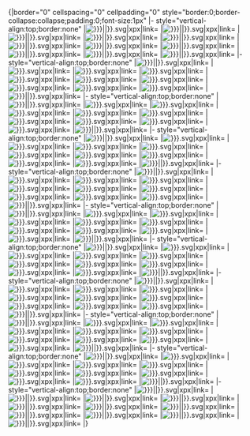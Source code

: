 <includeonly>{|border="0" cellspacing="0" cellpadding="0" style="border:0;border-collapse:collapse;padding:0;font-size:1px"
|- style="vertical-align:top;border:none"
|[[File:Go {{#if:{{{1| }}}|{{{1}}}|{{{u|}}}{{{l|}}}}}.svg|{{{122|24}}}x{{{122|24}}}px|link=]]
|[[File:Go {{#if:{{{2| }}}|{{{2}}}|{{{u|}}}}}.svg|{{{122|24}}}x{{{122|24}}}px|link=]]
|[[File:Go {{#if:{{{3| }}}|{{{3}}}|{{{u|}}}}}.svg|{{{122|24}}}x{{{122|24}}}px|link=]]
|[[File:Go {{#if:{{{4| }}}|{{{4}}}|{{{u|}}}}}.svg|{{{122|24}}}x{{{122|24}}}px|link=]]
|[[File:Go {{#if:{{{5| }}}|{{{5}}}|{{{u|}}}}}.svg|{{{122|24}}}x{{{122|24}}}px|link=]]
|[[File:Go {{#if:{{{6| }}}|{{{6}}}|{{{u|}}}}}.svg|{{{122|24}}}x{{{122|24}}}px|link=]]
|[[File:Go {{#if:{{{7| }}}|{{{7}}}|{{{u|}}}}}.svg|{{{122|24}}}x{{{122|24}}}px|link=]]
|[[File:Go {{#if:{{{8| }}}|{{{8}}}|{{{u|}}}}}.svg|{{{122|24}}}x{{{122|24}}}px|link=]]
|[[File:Go {{#if:{{{9| }}}|{{{9}}}|{{{u|}}}}}.svg|{{{122|24}}}x{{{122|24}}}px|link=]]
|[[File:Go {{#if:{{{10| }}}|{{{10}}}|{{{u|}}}}}.svg|{{{122|24}}}x{{{122|24}}}px|link=]]
|[[File:Go {{#if:{{{11| }}}|{{{11}}}|{{{u|}}}{{{r|}}}}}.svg|{{{122|24}}}x{{{122|24}}}px|link=]]
|- style="vertical-align:top;border:none"
|[[File:Go {{#if:{{{12| }}}|{{{12}}}|{{{l|}}}}}.svg|{{{122|24}}}x{{{122|24}}}px|link=]]
|[[File:Go {{{13|}}}.svg|{{{122|24}}}x{{{122|24}}}px|link=]]
|[[File:Go {{{14|}}}.svg|{{{122|24}}}x{{{122|24}}}px|link=]]
|[[File:Go {{{15|}}}.svg|{{{122|24}}}x{{{122|24}}}px|link=]]
|[[File:Go {{{16|}}}.svg|{{{122|24}}}x{{{122|24}}}px|link=]]
|[[File:Go {{{17|}}}.svg|{{{122|24}}}x{{{122|24}}}px|link=]]
|[[File:Go {{{18|}}}.svg|{{{122|24}}}x{{{122|24}}}px|link=]]
|[[File:Go {{{19|}}}.svg|{{{122|24}}}x{{{122|24}}}px|link=]]
|[[File:Go {{{20|}}}.svg|{{{122|24}}}x{{{122|24}}}px|link=]]
|[[File:Go {{{21|}}}.svg|{{{122|24}}}x{{{122|24}}}px|link=]]
|[[File:Go {{#if:{{{22| }}}|{{{22}}}|{{{r|}}}}}.svg|{{{122|24}}}x{{{122|24}}}px|link=]]
|- style="vertical-align:top;border:none"
|[[File:Go {{#if:{{{23| }}}|{{{23}}}|{{{l|}}}}}.svg|{{{122|24}}}x{{{122|24}}}px|link=]]
|[[File:Go {{{24|}}}.svg|{{{122|24}}}x{{{122|24}}}px|link=]]
|[[File:Go {{{25|}}}.svg|{{{122|24}}}x{{{122|24}}}px|link=]]
|[[File:Go {{{26|}}}.svg|{{{122|24}}}x{{{122|24}}}px|link=]]
|[[File:Go {{{27|}}}.svg|{{{122|24}}}x{{{122|24}}}px|link=]]
|[[File:Go {{{28|}}}.svg|{{{122|24}}}x{{{122|24}}}px|link=]]
|[[File:Go {{{29|}}}.svg|{{{122|24}}}x{{{122|24}}}px|link=]]
|[[File:Go {{{30|}}}.svg|{{{122|24}}}x{{{122|24}}}px|link=]]
|[[File:Go {{{31|}}}.svg|{{{122|24}}}x{{{122|24}}}px|link=]]
|[[File:Go {{{32|}}}.svg|{{{122|24}}}x{{{122|24}}}px|link=]]
|[[File:Go {{#if:{{{33| }}}|{{{33}}}|{{{r|}}}}}.svg|{{{122|24}}}x{{{122|24}}}px|link=]]
|- style="vertical-align:top;border:none"
|[[File:Go {{#if:{{{34| }}}|{{{34}}}|{{{l|}}}}}.svg|{{{122|24}}}x{{{122|24}}}px|link=]]
|[[File:Go {{{35|}}}.svg|{{{122|24}}}x{{{122|24}}}px|link=]]
|[[File:Go {{{36|}}}.svg|{{{122|24}}}x{{{122|24}}}px|link=]]
|[[File:Go {{{37|}}}.svg|{{{122|24}}}x{{{122|24}}}px|link=]]
|[[File:Go {{{38|}}}.svg|{{{122|24}}}x{{{122|24}}}px|link=]]
|[[File:Go {{{39|}}}.svg|{{{122|24}}}x{{{122|24}}}px|link=]]
|[[File:Go {{{40|}}}.svg|{{{122|24}}}x{{{122|24}}}px|link=]]
|[[File:Go {{{41|}}}.svg|{{{122|24}}}x{{{122|24}}}px|link=]]
|[[File:Go {{{42|}}}.svg|{{{122|24}}}x{{{122|24}}}px|link=]]
|[[File:Go {{{43|}}}.svg|{{{122|24}}}x{{{122|24}}}px|link=]]
|[[File:Go {{#if:{{{44| }}}|{{{44}}}|{{{r|}}}}}.svg|{{{122|24}}}x{{{122|24}}}px|link=]]
|- style="vertical-align:top;border:none"
|[[File:Go {{#if:{{{45| }}}|{{{45}}}|{{{l|}}}}}.svg|{{{122|24}}}x{{{122|24}}}px|link=]]
|[[File:Go {{{46|}}}.svg|{{{122|24}}}x{{{122|24}}}px|link=]]
|[[File:Go {{{47|}}}.svg|{{{122|24}}}x{{{122|24}}}px|link=]]
|[[File:Go {{{48|}}}.svg|{{{122|24}}}x{{{122|24}}}px|link=]]
|[[File:Go {{{49|}}}.svg|{{{122|24}}}x{{{122|24}}}px|link=]]
|[[File:Go {{{50|}}}.svg|{{{122|24}}}x{{{122|24}}}px|link=]]
|[[File:Go {{{51|}}}.svg|{{{122|24}}}x{{{122|24}}}px|link=]]
|[[File:Go {{{52|}}}.svg|{{{122|24}}}x{{{122|24}}}px|link=]]
|[[File:Go {{{53|}}}.svg|{{{122|24}}}x{{{122|24}}}px|link=]]
|[[File:Go {{{54|}}}.svg|{{{122|24}}}x{{{122|24}}}px|link=]]
|[[File:Go {{#if:{{{55| }}}|{{{55}}}|{{{r|}}}}}.svg|{{{122|24}}}x{{{122|24}}}px|link=]]
|- style="vertical-align:top;border:none"
|[[File:Go {{#if:{{{56| }}}|{{{56}}}|{{{l|}}}}}.svg|{{{122|24}}}x{{{122|24}}}px|link=]]
|[[File:Go {{{57|}}}.svg|{{{122|24}}}x{{{122|24}}}px|link=]]
|[[File:Go {{{58|}}}.svg|{{{122|24}}}x{{{122|24}}}px|link=]]
|[[File:Go {{{59|}}}.svg|{{{122|24}}}x{{{122|24}}}px|link=]]
|[[File:Go {{{60|}}}.svg|{{{122|24}}}x{{{122|24}}}px|link=]]
|[[File:Go {{{61|}}}.svg|{{{122|24}}}x{{{122|24}}}px|link=]]
|[[File:Go {{{62|}}}.svg|{{{122|24}}}x{{{122|24}}}px|link=]]
|[[File:Go {{{63|}}}.svg|{{{122|24}}}x{{{122|24}}}px|link=]]
|[[File:Go {{{64|}}}.svg|{{{122|24}}}x{{{122|24}}}px|link=]]
|[[File:Go {{{65|}}}.svg|{{{122|24}}}x{{{122|24}}}px|link=]]
|[[File:Go {{#if:{{{66| }}}|{{{66}}}|{{{r|}}}}}.svg|{{{122|24}}}x{{{122|24}}}px|link=]]
|- style="vertical-align:top;border:none"
|[[File:Go {{#if:{{{67| }}}|{{{67}}}|{{{l|}}}}}.svg|{{{122|24}}}x{{{122|24}}}px|link=]]
|[[File:Go {{{68|}}}.svg|{{{122|24}}}x{{{122|24}}}px|link=]]
|[[File:Go {{{69|}}}.svg|{{{122|24}}}x{{{122|24}}}px|link=]]
|[[File:Go {{{70|}}}.svg|{{{122|24}}}x{{{122|24}}}px|link=]]
|[[File:Go {{{71|}}}.svg|{{{122|24}}}x{{{122|24}}}px|link=]]
|[[File:Go {{{72|}}}.svg|{{{122|24}}}x{{{122|24}}}px|link=]]
|[[File:Go {{{73|}}}.svg|{{{122|24}}}x{{{122|24}}}px|link=]]
|[[File:Go {{{74|}}}.svg|{{{122|24}}}x{{{122|24}}}px|link=]]
|[[File:Go {{{75|}}}.svg|{{{122|24}}}x{{{122|24}}}px|link=]]
|[[File:Go {{{76|}}}.svg|{{{122|24}}}x{{{122|24}}}px|link=]]
|[[File:Go {{#if:{{{77| }}}|{{{77}}}|{{{r|}}}}}.svg|{{{122|24}}}x{{{122|24}}}px|link=]]
|- style="vertical-align:top;border:none"
|[[File:Go {{#if:{{{78| }}}|{{{78}}}|{{{l|}}}}}.svg|{{{122|24}}}x{{{122|24}}}px|link=]]
|[[File:Go {{{79|}}}.svg|{{{122|24}}}x{{{122|24}}}px|link=]]
|[[File:Go {{{80|}}}.svg|{{{122|24}}}x{{{122|24}}}px|link=]]
|[[File:Go {{{81|}}}.svg|{{{122|24}}}x{{{122|24}}}px|link=]]
|[[File:Go {{{82|}}}.svg|{{{122|24}}}x{{{122|24}}}px|link=]]
|[[File:Go {{{83|}}}.svg|{{{122|24}}}x{{{122|24}}}px|link=]]
|[[File:Go {{{84|}}}.svg|{{{122|24}}}x{{{122|24}}}px|link=]]
|[[File:Go {{{85|}}}.svg|{{{122|24}}}x{{{122|24}}}px|link=]]
|[[File:Go {{{86|}}}.svg|{{{122|24}}}x{{{122|24}}}px|link=]]
|[[File:Go {{{87|}}}.svg|{{{122|24}}}x{{{122|24}}}px|link=]]
|[[File:Go {{#if:{{{88| }}}|{{{88}}}|{{{r|}}}}}.svg|{{{122|24}}}x{{{122|24}}}px|link=]]
|- style="vertical-align:top;border:none"
|[[File:Go {{#if:{{{89| }}}|{{{89}}}|{{{l|}}}}}.svg|{{{122|24}}}x{{{122|24}}}px|link=]]
|[[File:Go {{{90|}}}.svg|{{{122|24}}}x{{{122|24}}}px|link=]]
|[[File:Go {{{91|}}}.svg|{{{122|24}}}x{{{122|24}}}px|link=]]
|[[File:Go {{{92|}}}.svg|{{{122|24}}}x{{{122|24}}}px|link=]]
|[[File:Go {{{93|}}}.svg|{{{122|24}}}x{{{122|24}}}px|link=]]
|[[File:Go {{{94|}}}.svg|{{{122|24}}}x{{{122|24}}}px|link=]]
|[[File:Go {{{95|}}}.svg|{{{122|24}}}x{{{122|24}}}px|link=]]
|[[File:Go {{{96|}}}.svg|{{{122|24}}}x{{{122|24}}}px|link=]]
|[[File:Go {{{97|}}}.svg|{{{122|24}}}x{{{122|24}}}px|link=]]
|[[File:Go {{{98|}}}.svg|{{{122|24}}}x{{{122|24}}}px|link=]]
|[[File:Go {{#if:{{{99| }}}|{{{99}}}|{{{r|}}}}}.svg|{{{122|24}}}x{{{122|24}}}px|link=]]
|- style="vertical-align:top;border:none"
|[[File:Go {{#if:{{{100| }}}|{{{100}}}|{{{l|}}}}}.svg|{{{122|24}}}x{{{122|24}}}px|link=]]
|[[File:Go {{{101|}}}.svg|{{{122|24}}}x{{{122|24}}}px|link=]]
|[[File:Go {{{102|}}}.svg|{{{122|24}}}x{{{122|24}}}px|link=]]
|[[File:Go {{{103|}}}.svg|{{{122|24}}}x{{{122|24}}}px|link=]]
|[[File:Go {{{104|}}}.svg|{{{122|24}}}x{{{122|24}}}px|link=]]
|[[File:Go {{{105|}}}.svg|{{{122|24}}}x{{{122|24}}}px|link=]]
|[[File:Go {{{106|}}}.svg|{{{122|24}}}x{{{122|24}}}px|link=]]
|[[File:Go {{{107|}}}.svg|{{{122|24}}}x{{{122|24}}}px|link=]]
|[[File:Go {{{108|}}}.svg|{{{122|24}}}x{{{122|24}}}px|link=]]
|[[File:Go {{{109|}}}.svg|{{{122|24}}}x{{{122|24}}}px|link=]]
|[[File:Go {{#if:{{{110| }}}|{{{110}}}|{{{r|}}}}}.svg|{{{122|24}}}x{{{122|24}}}px|link=]]
|- style="vertical-align:top;border:none"
|[[File:Go {{#if:{{{111| }}}|{{{111}}}|{{{d|}}}{{{l|}}}}}.svg|{{{122|24}}}x{{{122|24}}}px|link=]]
|[[File:Go {{#if:{{{112| }}}|{{{112}}}|{{{d|}}}}}.svg|{{{122|24}}}x{{{122|24}}}px|link=]]
|[[File:Go {{#if:{{{113| }}}|{{{113}}}|{{{d|}}}}}.svg|{{{122|24}}}x{{{122|24}}}px|link=]]
|[[File:Go {{#if:{{{114| }}}|{{{114}}}|{{{d|}}}}}.svg|{{{122|24}}}x{{{122|24}}}px|link=]]
|[[File:Go {{#if:{{{115| }}}|{{{115}}}|{{{d|}}}}}.svg|{{{122|24}}}x{{{122|24}}}px|link=]]
|[[File:Go {{#if:{{{116| }}}|{{{116}}}|{{{d|}}}}}.svg|{{{122|24}}}x{{{122|24}}}px|link=]]
|[[File:Go {{#if:{{{117| }}}|{{{117}}}|{{{d|}}}}}.svg|{{{122|24}}}x{{{122|24}}}px|link=]]
|[[File:Go {{#if:{{{118| }}}|{{{118}}}|{{{d|}}}}}.svg|{{{122|24}}}x{{{122|24}}}px|link=]]
|[[File:Go {{#if:{{{119| }}}|{{{119}}}|{{{d|}}}}}.svg|{{{122|24}}}x{{{122|24}}}px|link=]]
|[[File:Go {{#if:{{{120| }}}|{{{120}}}|{{{d|}}}}}.svg|{{{122|24}}}x{{{122|24}}}px|link=]]
|[[File:Go {{#if:{{{121| }}}|{{{121}}}|{{{d|}}}{{{r|}}}}}.svg|{{{122|24}}}x{{{122|24}}}px|link=]]
|}</includeonly><noinclude>
{{documentation}}
</noinclude>